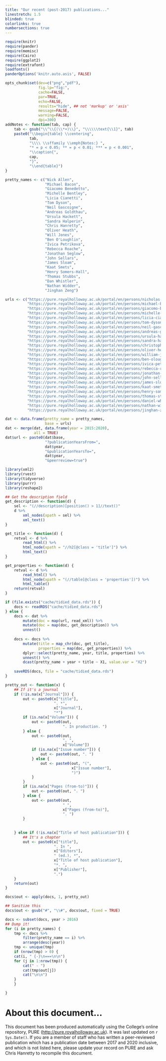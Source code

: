 ```yaml
---
title: "Our recent (post-2017) publications..."
linestretch: 1.5
blinded: true
colorlinks: true
numbersections: true
---
```


```r
require(knitr)
require(pander)
require(memisc)
require(Cairo)
require(ggplot2)
require(extrafont)
loadfonts()
panderOptions('knitr.auto.asis', FALSE)

opts_chunk$set(dev=c("png","pdf"),
               fig.lp="fig:",
               cache=FALSE,
               par=TRUE,
               echo=FALSE,
               results="hide", ## not 'markup' or 'asis'
               message=FALSE,
               warning=FALSE,
               dpi=300)
addNotes <- function(tab, cap) {
    tab <- gsub("\\^\\{(\\*+)\\}", "\\\\\\text{\\1}", tab)
    paste0("\\begin{table} \\centering",
           tab,
           "\\\\ \\sffamily \\emph{Notes:} ",
           "* = p < 0.05; ** = p < 0.01; *** = p < 0.001",
           "\\caption{",
           cap,
           "}",
           "\\end{table}")
}

```

```r
pretty_names <- c("Nick Allen",
                  "Michael Bacon",
                  "Giacomo Benedetto",
                  "Michelle Bentley",
                  "Licia Cianetti",
                  "Tom Dyson",
                  "Neil Gascoigne",
                  "Andreas Goldthau",
                  "Ursula Hackett",
                  "Sandra Halperin",
                  "Chris Hanretty",
                  "Oliver Heath",
                  "Will Jones",
                  "Ben O'Loughlin",
                  "Ivica Petrikova",
                  "Rebecca Roache",
                  "Jonathan Seglow",
                  "John Sellars",
                  "James Sloam",
                  "Kaat Smets",
                  "Henry Somers-Hall",
                  "Thomas Stubbs",
                  "Dan Whistler",
                  "Nathan Widder",
                  "Jinghan Zeng")

urls <- c("https://pure.royalholloway.ac.uk/portal/en/persons/nicholas-allen(f69c6bc8-318f-4578-961a-9a7d3cf07b21)/publications.rss",
          "https://pure.royalholloway.ac.uk/portal/en/persons/michael-bacon(c6cd3424-0472-4985-ab96-4cce588eef01)/publications.rss",
          "https://pure.royalholloway.ac.uk/portal/en/persons/giacomo-benedetto(7d67c091-a49e-4942-a656-a4b431769845)/publications.rss",
          "https://pure.royalholloway.ac.uk/portal/en/persons/michelle-bentley(7cf349f5-bb36-46e8-8810-fa792348242c)/publications.rss",
          "https://pure.royalholloway.ac.uk/portal/en/persons/licia-cianetti(eb93895b-be21-4932-88c4-5b8a727ead95)/publications.rss",
          "https://pure.royalholloway.ac.uk/portal/en/persons/tom-dyson(ad8e5533-fbc1-43b0-984a-d66d54900ded)/publications.rss",
          "https://pure.royalholloway.ac.uk/portal/en/persons/neil-gascoigne(39e64736-de38-4e69-b007-8db2bdfaf014)/publications.rss",
          "https://pure.royalholloway.ac.uk/portal/en/persons/andreas-goldthau(fa61069f-7b3d-4689-b125-54cbb37c8ac4)/publications.rss",
          "https://pure.royalholloway.ac.uk/portal/en/persons/ursula-hackett(36bc1d93-6ed9-423b-aeee-844ee6f2e5c6)/publications.rss",
          "https://pure.royalholloway.ac.uk/portal/en/persons/sandra-halperin(a3edddc2-9123-4c9c-9a98-83bfb0f466e6)/publications.rss",
          "https://pure.royalholloway.ac.uk/portal/en/persons/christopher-hanretty(69469d99-0aa0-4f63-87a9-b96dbd86373d)/publications.rss",
          "https://pure.royalholloway.ac.uk/portal/en/persons/oliver-heath(5ae90ce4-2542-4f98-9168-2762f43d5ebc)/publications.rss",
          "https://pure.royalholloway.ac.uk/portal/en/persons/william-jones(c6c4e700-3e39-4b36-bad0-860f5b1c4a7b)/publications.rss",
          "https://pure.royalholloway.ac.uk/portal/en/persons/ben-oloughlin(1273572d-2dc3-4680-bd44-f007a312b007)/publications.rss",
          "https://pure.royalholloway.ac.uk/portal/en/persons/ivica-petrikova(5002a317-3946-4dd6-8657-3f5f5088a7e7)/publications.rss",
          "https://pure.royalholloway.ac.uk/portal/en/persons/rebecca-roache(59a8d9fa-c44f-4e78-9626-a78500c9013d)/publications.rss",
          "https://pure.royalholloway.ac.uk/portal/en/persons/jonathan-seglow(6ccf091b-8111-4388-84b1-ebc6777f8a1b)/publications.rss",
          "https://pure.royalholloway.ac.uk/portal/en/persons/john-sellars(709b3ed0-efe1-45cc-923f-9d180a42fb9a)/publications.rss",
          "https://pure.royalholloway.ac.uk/portal/en/persons/james-sloam(bdd4ef87-7beb-4fc1-8a81-a2c9119a137e)/publications.rss",
          "https://pure.royalholloway.ac.uk/portal/en/persons/kaat-smets(e1374f99-c608-4884-9554-10ec82dfbf69)/publications.rss",
          "https://pure.royalholloway.ac.uk/portal/en/persons/henry-somershall(9b215915-fcd6-4567-8463-c0c39f5aed70)/publications.rss",
          "https://pure.royalholloway.ac.uk/portal/en/persons/thomas-stubbs(bfb60e1a-01c8-40d5-9fd1-7d05810abf78)/publications.rss",
          "https://pure.royalholloway.ac.uk/portal/en/persons/daniel-whistler(72b7b1f7-5dff-418e-a807-2b1c2e50ca31)/publications.rss",
          "https://pure.royalholloway.ac.uk/portal/en/persons/nathan-widder(2dbed1de-b1f5-4a4b-a6a9-6758b1677469)/publications.rss",
          "https://pure.royalholloway.ac.uk/portal/en/persons/jinghan-zeng(b9c326b1-1329-4441-992e-3f3a3aa2ad12)/publications.rss")

dat <- data.frame(pretty_name = pretty_names,
                  base = urls)
dat <- merge(dat, data.frame(year = 2015:2020),
             all = TRUE)
dat$url <- paste0(dat$base,
                  "?publicationYearsFrom=",
                  dat$year,
                  "&publicationYearsTo=",
                  dat$year,
                  "&peerreview=true")

```

```r
library(xml2)
library(rvest)
library(tidyverse)
library(purrr)
library(reshape2)
```



```r
## Get the description field
get_description <- function(d) {
    sel <- "(//description)[position() > 1]//text()"
    d %>%
        xml_nodes(xpath = sel) %>%
        xml_text()
}

get_title <- function(d) {
    retval <- d %>%
        read_html() %>%
        html_node(xpath = "//h2[@class = 'title']") %>%
        html_text()
}

get_properties <- function(d) {
    retval <- d %>%
        read_html() %>%
        html_node(xpath = "(//table[@class = 'properties'])") %>%
        html_table()
    return(retval)
}

if (file.exists("cache/tidied_data.rds")) {
    docs <- readRDS("cache/tidied_data.rds")
} else {
    docs <- dat %>%
        mutate(doc = map(url, read_xml)) %>%     
        mutate(doc = map(doc, get_description)) %>%
        unnest()
    
    docs <- docs %>%
        mutate(title = map_chr(doc, get_title),
               properties = map(doc, get_properties)) %>% 
        dplyr::select(pretty_name, year, title, properties) %>% 
        unnest() %>%
        dcast(pretty_name + year + title ~ X1, value.var = "X2")
    
    saveRDS(docs, file = "cache/tidied_data.rds")
}

```	


```r

pretty_out <- function(x) {
    ## If it's a journal
    if (!is.na(x["Journal"])) {
        out <- paste0(x["title"],
                      ". *",
                      x["Journal"],
                      "*")
        if (is.na(x["Volume"])) {
            out <- paste0(out,
                          ". In production. ")
        } else {
            out <- paste0(out,
                          ", ",
                          x["Volume"])
            if (is.na(x["Issue number"])) {
                out <- paste0(out, ". ")
            } else {
                out <- paste0(out, "(",
                              x["Issue number"],
                              ")")
            }   
        }
        if (is.na(x["Pages (from-to)"])) {
            out <- paste0(out, ". ")
        } else {
            out <- paste0(out,
                          " ",
                          x["Pages (from-to)"],
                          ". ")
        }
        
         
    } else if (!is.na(x["Title of host publication"])) {
        ## It's a chapter
        out <- paste0(x["title"],
                      ". In ",
                      x["Editors"],
                      " (ed.), *",
                      x["Title of host publication"],
                      "*. ",
                      x["Publisher"],
                      ".")
    }
    return(out)
}

docs$out <- apply(docs, 1, pretty_out)

## Sanitize this
docs$out <- gsub("#", "\\#", docs$out, fixed = TRUE)
```


```r
docs <- subset(docs, year > 2016)
## Dump it!
for (i in pretty_names) {
    tmp <- docs %>%
        filter(pretty_name == i) %>%
        arrange(desc(year))
    tmp <- unique(tmp)
    if (nrow(tmp) > 0) {
    cat(i, " {-}\n===\n\n")
    for (j in 1:nrow(tmp)) {
        cat(" - ")
        cat(tmp$out[j])
        cat("\n\n")
    }
    }

}
```

# About this document... {-}

This document has been produced automatically using the College's
online repository, PURE ([http://pure.royalholloway.ac.uk](http://pure.royalholloway.ac.uk)). It was last updated on `r Sys.Date()`. If you
are a member of staff who has written a peer-reviewed publication which has a
publication date between 2017 and 2020 inclusive, and which is not
listed here, please update your record on PURE and ask Chris Hanretty to
recompile this document.
